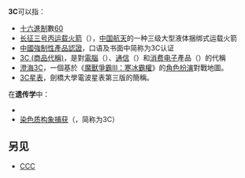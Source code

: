 {{DisambigNav|3|C}}
'''3C'''可以指：

* [[十六進制|十六進制]]數[[60|60]]
* [[长征三号丙运载火箭|长征三号丙运载火箭]]（{{lang|en|CZ-3C}}），[[中国航天|中国航天]]的一种三级大型液体捆绑式运载火箭
* [[中國強制性產品認證|中國強制性產品認證]]，口语及书面中简称为3C认证
* [[3C_(商品代稱)|3C (商品代稱)]]，是對[[電腦|電腦]]（{{lang|en|'''C'''omputer}}）、[[通信|通信]]（{{lang|en|'''C'''ommunications}}）和[[消费电子|消费电子]]產品（{{lang|en|'''C'''onsumer-Electronics}}）的代稱
* [[澄海3C|澄海3C]]，一個基於《[[魔獸爭霸III：寒冰霸權|魔獸爭霸III：寒冰霸權]]》的[[電子角色扮演遊戲|角色扮演]]對戰地圖。
* [[3C星表|3C星表]]，劍橋大學電波星表第三版的簡稱。
在'''遗传学'''中：
*{{le|α微管蛋白3C|Alpha-tubulin 3C}}
*[[染色体构象捕获|染色质构象捕获]]（{{lang-en|'''C'''hromosome '''c'''onformation '''c'''apture}}，简称为3C）

== 另见 ==
* [[CCC|CCC]]